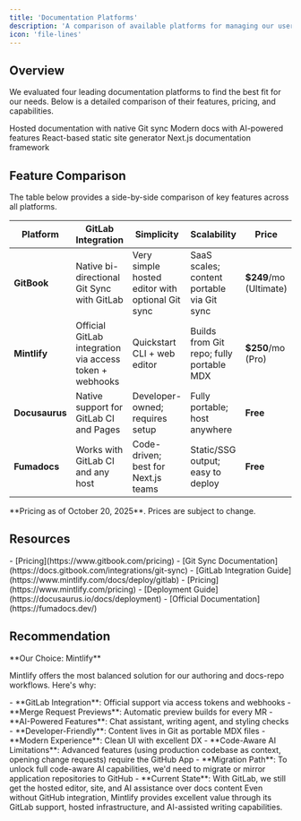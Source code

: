 ```yaml
---
title: 'Documentation Platforms'
description: 'A comparison of available platforms for managing our user documentation'
icon: 'file-lines'
---
```


## Overview

We evaluated four leading documentation platforms to find the best fit for our needs. Below is a detailed comparison of their features, pricing, and capabilities.

<CardGroup cols={2}>
  <Card title="GitBook" icon="book" href="https://www.gitbook.com/">
    Hosted documentation with native Git sync
  </Card>
  <Card title="Mintlify" icon="sparkles" href="https://www.mintlify.com/">
    Modern docs with AI-powered features
  </Card>
  <Card title="Docusaurus" icon="code" href="https://docusaurus.io/">
    React-based static site generator
  </Card>
  <Card title="Fumadocs" icon="rocket" href="https://fumadocs.dev/">
    Next.js documentation framework
  </Card>
</CardGroup>

## Feature Comparison

<Note>
  The table below provides a side-by-side comparison of key features across all platforms.
</Note>

| Platform | GitLab Integration | Simplicity | Scalability | Price | AI Features | Analytics |
| -------- | ------------------ | ---------- | ----------- | ----- | ----------- | --------- |
| **GitBook** | Native bi-directional Git Sync with GitLab | Very simple hosted editor with optional Git sync | SaaS scales; content portable via Git sync | **$249**/mo (Ultimate) | AI-powered instant answers and AI Assistant | ✅ [Insights dashboard](https://gitbook.com/docs/publishing-documentation/insights) |
| **Mintlify** | Official GitLab integration via access token + webhooks | Quickstart CLI + web editor | Builds from Git repo; fully portable MDX | **$250**/mo (Pro) | Chat assistant, writing agent, styling checks | ✅ [Insights overview](https://www.mintlify.com/docs/insights/overview) |
| **Docusaurus** | Native support for GitLab CI and Pages | Developer-owned; requires setup | Fully portable; host anywhere | **Free** | No built-in AI; can integrate Algolia DocSearch | Via plugins (Google Analytics) |
| **Fumadocs** | Works with GitLab CI and any host | Code-driven; best for Next.js teams | Static/SSG output; easy to deploy | **Free** | No built-in AI; integrates with Algolia/Orama | Integrate GA or hosting analytics |

<Info>
  **Pricing as of October 20, 2025**. Prices are subject to change.
</Info>

## Resources

<AccordionGroup>
  <Accordion title="GitBook">
    - [Pricing](https://www.gitbook.com/pricing)
    - [Git Sync Documentation](https://docs.gitbook.com/integrations/git-sync)
  </Accordion>
  
  <Accordion title="Mintlify">
    - [GitLab Integration Guide](https://www.mintlify.com/docs/deploy/gitlab)
    - [Pricing](https://www.mintlify.com/pricing)
  </Accordion>
  
  <Accordion title="Docusaurus">
    - [Deployment Guide](https://docusaurus.io/docs/deployment)
  </Accordion>
  
  <Accordion title="Fumadocs">
    - [Official Documentation](https://fumadocs.dev/)
  </Accordion>
</AccordionGroup>

## Recommendation

<Check>
  **Our Choice: Mintlify**
</Check>

Mintlify offers the most balanced solution for our authoring and docs-repo workflows. Here's why:

<AccordionGroup>
  <Accordion title="✅ Strengths" icon="circle-check">
    - **GitLab Integration**: Official support via access tokens and webhooks
    - **Merge Request Previews**: Automatic preview builds for every MR
    - **AI-Powered Features**: Chat assistant, writing agent, and styling checks
    - **Developer-Friendly**: Content lives in Git as portable MDX files
    - **Modern Experience**: Clean UI with excellent DX
  </Accordion>
  
  <Accordion title="⚠️ Considerations" icon="circle-exclamation">
    - **Code-Aware AI Limitations**: Advanced features (using production codebase as context, opening change requests) require the GitHub App
    - **Migration Path**: To unlock full code-aware AI capabilities, we'd need to migrate or mirror application repositories to GitHub
    - **Current State**: With GitLab, we still get the hosted editor, site, and AI assistance over docs content
  </Accordion>
</AccordionGroup>

<Tip>
  Even without GitHub integration, Mintlify provides excellent value through its GitLab support, hosted infrastructure, and AI-assisted writing capabilities.
</Tip>
